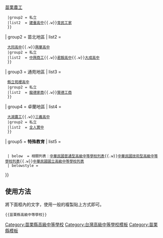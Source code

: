 {{Navbox
| name  = 苗栗縣高級中等學校
| title = [[苗栗縣|{{fontcolor|black|苗栗縣}}]]{{fontcolor|black|高級中等學校列表}}
| titlestyle = background:#ADDFFF
| state = collapsed
| style = width: 100%
| group1 = 苗栗地區
| list1  =
  {{Navbox subgroup
  |groupstyle = width:5em; text-align:left
  |liststyle = width:auto; text-align:left
  |group1 = 公立
  |list1  = [[國立苗栗高級中學|苗栗高中]]{{.w}}[[國立苗栗高級商業職業學校|苗栗高商]]{{.w}}[[國立苗栗高級農工職業學校|苗栗農工]]
  |group2 = 私立
  |list2  = [[苗栗縣私立建臺高級中學|建臺高中]]{{.w}}[[苗栗縣私立育民高級工業家事職業學校|育民工家]]
  }}
| group2 = 苗北地區
| list2  =
  {{Navbox subgroup
  |groupstyle = width:5em; text-align:left
  |liststyle = width:auto; text-align:left
  |group1 = 公立
  |list1  = [[國立竹南高級中學|竹南高中]]{{.w}}[[苗栗縣立大同高級中學|大同高中]]{{.w}}[[苗栗縣立興華高級中學|興華高中]]
  |group2 = 私立
  |list2  = [[苗栗縣私立中興高級商工職業學校|中興商工]]{{.w}}[[苗栗縣私立君毅高級中學|君毅高中]]{{.w}}[[苗栗縣私立大成高級中學|大成高中]]
  }}
| group3 = 通苑地區
| list3  =
  {{Navbox subgroup
  |groupstyle = width:5em; text-align:left
  |liststyle = width:auto; text-align:left
  |group1 = 公立
  |list1  = [[國立苑裡高級中學|國立苑裡高中]]{{.w}}[[苗栗縣立苑裡高級中學|縣立苑裡高中]]
  |group2 = 私立
  |list2  = [[苗栗縣私立龍德高級家事商業職業學校|龍德家商]]{{.w}}[[苗栗縣私立賢德工商職業學校|賢德工商]]
  }}
| group4 = 卓蘭地區
| list4  =
  {{Navbox subgroup
  |groupstyle = width:5em; text-align:left
  |liststyle = width:auto; text-align:left
  |group1 = 公立
  |list1  = [[國立卓蘭高級中等學校|卓蘭高中]]{{.w}}[[國立大湖高級農工職業學校|大湖農工]]{{.w}}[[苗栗縣立三義高級中學|三義高中]]
  |group2 = 私立
  |list2  = [[苗栗縣私立全人實驗高級中學|全人實中]]
  }}
| group5 = '''特殊教育'''
| list5  =
  {{Navbox subgroup
  |groupstyle = width:5em; text-align:left
  |liststyle = width:auto; text-align:left
  |group1 = 公立
  |list1  = [[國立苗栗特殊教育學校|苗栗特教]]
  }}
  | below  = 相關列表：[[中華民國普通型高級中等學校列表]]{{.w}}[[中華民國技術型高級中等學校列表]]{{.w}}[[中華民國國立高級中等學校列表]]
  | belowstyle = 
}}
<noinclude>
==使用方法==
將下面框內的文字，使用一般的複製貼上方式即可。
<pre>{{苗栗縣高級中等學校}}</pre>
[[Category:苗栗縣高級中等學校]]
[[Category:台灣高級中等學校模板]]
[[Category:苗栗縣模板]]
</noinclude>